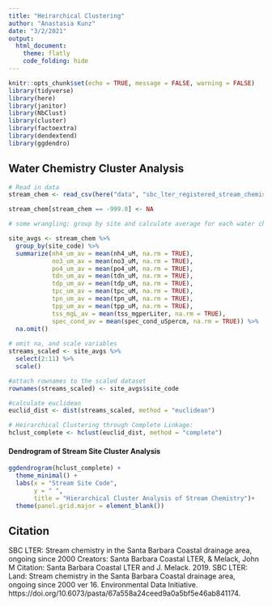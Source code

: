 ```yaml
---
title: "Heirarchical Clustering"
author: "Anastasia Kunz"
date: "3/2/2021"
output:
  html_document:
    theme: flatly
    code_folding: hide
---
```


```r
knitr::opts_chunk$set(echo = TRUE, message = FALSE, warning = FALSE)
library(tidyverse)
library(here)
library(janitor)
library(NbClust)
library(cluster)
library(factoextra)
library(dendextend)
library(ggdendro)
```

## Water Chemistry Cluster Analysis

```r
# Read in data
stream_chem <- read_csv(here("data", "sbc_lter_registered_stream_chemistry.csv"))

stream_chem[stream_chem == -999.0] <- NA


```

```r

# some wrangling; group by site and calculate average for each water chemistry metric

site_avgs <- stream_chem %>% 
  group_by(site_code) %>% 
  summarize(nh4_um_av = mean(nh4_uM, na.rm = TRUE),
            no3_um_av = mean(no3_uM, na.rm = TRUE),
            po4_um_av = mean(po4_uM, na.rm = TRUE),
            tdn_um_av = mean(tdn_uM, na.rm = TRUE),
            tdp_um_av = mean(tdp_uM, na.rm = TRUE),
            tpc_um_av = mean(tpc_uM, na.rm = TRUE),
            tpn_um_av = mean(tpn_uM, na.rm = TRUE),
            tpp_um_av = mean(tpp_uM, na.rm = TRUE),
            tss_mgL_av = mean(tss_mgperLiter, na.rm = TRUE),
            spec_cond_av = mean(spec_cond_uSpercm, na.rm = TRUE)) %>% 
  na.omit()
  
# omit na, and scale variables
streams_scaled <- site_avgs %>% 
  select(2:11) %>% 
  scale()

#attach rownames to the scaled dataset
rownames(streams_scaled) <- site_avgs$site_code

#calculate euclidean
euclid_dist <- dist(streams_scaled, method = "euclidean")

# Heirarchical Clustering through Complete Linkage:
hclust_complete <- hclust(euclid_dist, method = "complete")


```

#### Dendrogram of Stream Site Cluster Analysis

```r
ggdendrogram(hclust_complete) +
  theme_minimal() +
  labs(x = "Stream Site Code",
       y = " ",
       title = "Hierarchical Cluster Analysis of Stream Chemistry")+
  theme(panel.grid.major = element_blank())
```




## Citation

SBC LTER: Stream chemistry in the Santa Barbara Coastal drainage area, ongoing since 2000
Creators: Santa Barbara Coastal LTER, & Melack, John M
Citation: Santa Barbara Coastal LTER and J. Melack. 2019. SBC LTER: Land: Stream chemistry in the Santa Barbara Coastal drainage area, ongoing since 2000 ver 16. Environmental Data Initiative. https://doi.org/10.6073/pasta/67a558a24ceed9a0a5bf5e46ab841174. 

